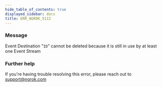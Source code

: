 ```yaml
---
hide_table_of_contents: true
displayed_sidebar: docs
title: ERR_NGROK_5112
---
```


### Message

Event Destination "`ID`" cannot be deleted because it is still in use by at least one Event Stream

### Further help

If you're having trouble resolving this error, please reach out to [support@ngrok.com](mailto:support@ngrok.com?subject=Help%20with%20ERR_NGROK_5112)
